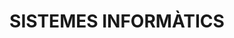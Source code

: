 ---
title: SISTEMES INFORMÀTICS
description: Sistemes informàtics CFGS DAM
template: splash
hero:
  tagline: Sistemes informàtics CFGS DAM
  image:
    file: ../../../assets/bannerA.png
  actions:
    - text: "UT1 - SISTEMES INFORMÀTICS: ARQUITECTURA I COMPONENTS"
      link: ../ut1/ut11
    - text: "UT2 - SISTEMES OPERATIUS. INTRODUCCIÓ"
      link: ../ut2/ut21
---